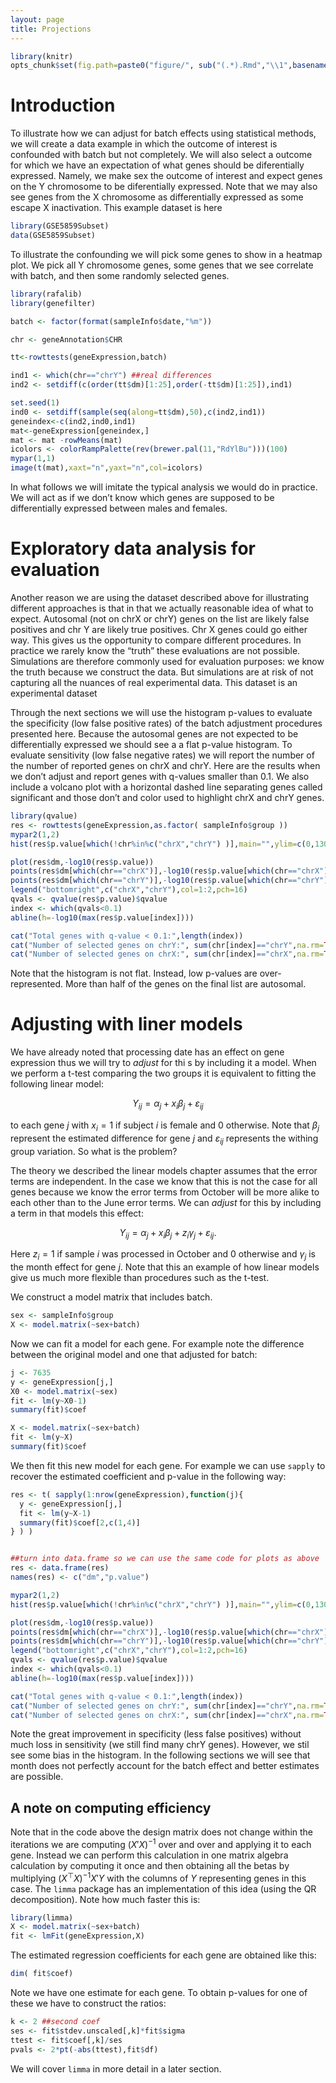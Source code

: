 ```yaml
---
layout: page
title: Projections
---
```


```r
library(knitr)
opts_chunk$set(fig.path=paste0("figure/", sub("(.*).Rmd","\\1",basename(knitr:::knit_concord$get('infile'))), "-"))
```

# Introduction

To illustrate how we can adjust for batch effects using statistical methods, we will create a data example in which the outcome of interest is confounded with batch but not completely. We will also select a outcome for which we have an expectation of what genes should be diferentially expressed. Namely, we make sex the outcome of interest and expect genes on the Y chromosome to be diferentially expressed. Note that we may also see genes from the X chromosome as differentially expressed as some escape X inactivation. This example dataset is here

```r
library(GSE5859Subset)
data(GSE5859Subset)
```

To illustrate the confounding we will pick some genes to show in a heatmap plot. We pick all Y chromosome genes, some genes that we see correlate with batch, and then some randomly selected genes.

```r
library(rafalib)
library(genefilter)

batch <- factor(format(sampleInfo$date,"%m"))

chr <- geneAnnotation$CHR

tt<-rowttests(geneExpression,batch)

ind1 <- which(chr=="chrY") ##real differences
ind2 <- setdiff(c(order(tt$dm)[1:25],order(-tt$dm)[1:25]),ind1)

set.seed(1)
ind0 <- setdiff(sample(seq(along=tt$dm),50),c(ind2,ind1))
geneindex<-c(ind2,ind0,ind1)
mat<-geneExpression[geneindex,]
mat <- mat -rowMeans(mat)
icolors <- colorRampPalette(rev(brewer.pal(11,"RdYlBu")))(100)
mypar(1,1)
image(t(mat),xaxt="n",yaxt="n",col=icolors)
```

In what follows we will imitate the typical analysis we would do in practice. We will act as if we don't know which genes are supposed to be differentially expressed  between males and females. 

# Exploratory data analysis for evaluation

Another reason we are using the dataset described above for illustrating different approaches is that in that we actually reasonable idea of what to expect. Autosomal (not on chrX or chrY) genes on the list are likely false positives and chr Y are likely true positives. Chr X genes could go either way. This gives us the opportunity to compare different procedures. In practice we rarely know the "truth" these evaluations are not possible. Simulations are therefore commonly used for evaluation purposes: we know the truth because we construct the data. But simulations are at risk of not capturing all the nuances of real experimental data. This dataset is an experimental dataset 

Through the next sections we will use the histogram p-values to evaluate the specificity (low false positive rates) of the batch adjustment procedures presented here. Because the autosomal genes are not expected to be differentially expressed we should see a a flat p-value histogram. To evaluate sensitivity 
(low false negative rates) we will report the number of the number of reported genes on chrX and chrY. Here are the results when we don't adjust and report genes with q-values smaller than 0.1. We also include a volcano plot with a horizontal dashed line separating genes called significant and those don't and color used to  highlight chrX and chrY genes.

```r
library(qvalue)
res <- rowttests(geneExpression,as.factor( sampleInfo$group ))
mypar2(1,2)
hist(res$p.value[which(!chr%in%c("chrX","chrY") )],main="",ylim=c(0,1300))

plot(res$dm,-log10(res$p.value))
points(res$dm[which(chr=="chrX")],-log10(res$p.value[which(chr=="chrX")]),col=1,pch=16)
points(res$dm[which(chr=="chrY")],-log10(res$p.value[which(chr=="chrY")]),col=2,pch=16,xlab="Effect size",ylab="-log10(p-value)")
legend("bottomright",c("chrX","chrY"),col=1:2,pch=16)
qvals <- qvalue(res$p.value)$qvalue
index <- which(qvals<0.1)
abline(h=-log10(max(res$p.value[index])))

cat("Total genes with q-value < 0.1:",length(index))
cat("Number of selected genes on chrY:", sum(chr[index]=="chrY",na.rm=TRUE))
cat("Number of selected genes on chrX:", sum(chr[index]=="chrX",na.rm=TRUE))
```

Note that the histogram is not flat. Instead, low p-values are over-represented. More than half of the genes on the final list are autosomal.

# Adjusting with liner models

We have already noted that processing date has an effect on gene expression thus we will try to _adjust_ for thi s by including it a model.  When we perform a t-test comparing the two groups it is equivalent to fitting the following linear model:

$$Y_{ij} = \alpha_j + x_i \beta_{j} + \varepsilon_{ij}$$

to each gene $j$ with $x_i=1$ if subject $i$ is female and 0 otherwise. Note that $\beta_{j}$ represent the estimated difference for gene $j$ and $\varepsilon_{ij}$ represents the withing group variation. So what is the problem?

The theory we described the linear models chapter assumes that the error terms are independent. In the case we know that this is not the case for all genes because we know the error terms from October will be more alike to each other than to the June error terms. We can _adjust_ for this by including a term in that models this effect:


$$Y_{ij} = \alpha_j + x_i \beta_{j} + z_i \gamma_j+\varepsilon_{ij}.$$

Here $z_i=1$ if sample $i$ was processed in October and 0 otherwise and $\gamma_j$ is the month effect for gene $j$. Note that this an example of how linear models give us much more flexible than procedures such as the t-test.

We construct a model matrix that includes batch.
```r
sex <- sampleInfo$group
X <- model.matrix(~sex+batch)
```

Now we can fit a model for each gene. For example note the difference between the original model and one that adjusted for batch:

```r
j <- 7635
y <- geneExpression[j,]
X0 <- model.matrix(~sex) 
fit <- lm(y~X0-1)
summary(fit)$coef

X <- model.matrix(~sex+batch)
fit <- lm(y~X)
summary(fit)$coef
```

We then fit this new model for each gene. For example we can use `sapply` to recover the estimated coefficient and p-value in the following way:

```r
res <- t( sapply(1:nrow(geneExpression),function(j){
  y <- geneExpression[j,]
  fit <- lm(y~X-1)
  summary(fit)$coef[2,c(1,4)]
} ) )


##turn into data.frame so we can use the same code for plots as above
res <- data.frame(res)
names(res) <- c("dm","p.value")

mypar2(1,2)
hist(res$p.value[which(!chr%in%c("chrX","chrY") )],main="",ylim=c(0,1300))

plot(res$dm,-log10(res$p.value))
points(res$dm[which(chr=="chrX")],-log10(res$p.value[which(chr=="chrX")]),col=1,pch=16)
points(res$dm[which(chr=="chrY")],-log10(res$p.value[which(chr=="chrY")]),col=2,pch=16,xlab="Effect size",ylab="-log10(p-value)")
legend("bottomright",c("chrX","chrY"),col=1:2,pch=16)
qvals <- qvalue(res$p.value)$qvalue
index <- which(qvals<0.1)
abline(h=-log10(max(res$p.value[index])))

cat("Total genes with q-value < 0.1:",length(index))
cat("Number of selected genes on chrY:", sum(chr[index]=="chrY",na.rm=TRUE))
cat("Number of selected genes on chrX:", sum(chr[index]=="chrX",na.rm=TRUE))


```

Note the great improvement in specificity (less false positives) without much loss in sensitivity (we still find many chrY genes). However, we stil see some bias in the histogram. In the following sections we will see that month does not perfectly account for the batch effect and better estimates are possible.


## A note on computing efficiency

Note that in the code above the design matrix does not change within the iterations we are computing $(X'X)^{-1}$ over and over and applying it to each gene. Instead we can perform this calculation in one matrix algebra calculation by computing it once and then obtaining all the betas by multiplying $(X^\top X)^{-1}X'Y$ with the columns of $Y$ representing genes in this case. The `limma` package has an implementation of this idea (using the QR decomposition). Note how much faster this is:

```r
library(limma)
X <- model.matrix(~sex+batch)
fit <- lmFit(geneExpression,X)
```

The estimated regression coefficients for each gene are obtained like this:
```r
dim( fit$coef)
```
Note we have one estimate for each gene. To obtain p-values for one of these  we have to construct the ratios:

```r
k <- 2 ##second coef
ses <- fit$stdev.unscaled[,k]*fit$sigma
ttest <- fit$coef[,k]/ses
pvals <- 2*pt(-abs(ttest),fit$df)
```

We will cover `limma` in more detail in a later section.



